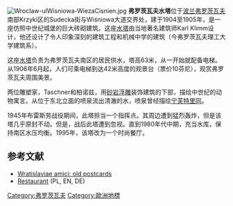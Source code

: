 [[Image:Wroclaw-ulWisniowa-WiezaCisnien.jpg|thumb]]
'''弗罗茨瓦夫水塔'''位于[[波兰|波兰]][[弗罗茨瓦夫|弗罗茨瓦夫]]南部Krzyki区的Sudecka街与Wiśniowa大道交界处，建于1904至1905年，是一座仿照中世纪城堡的巨大砖砌建筑。这座[[水塔|水塔]]由当地著名建筑师Karl Klimm设计，他还设计了令人印象深刻的建筑工程和机械中学的建筑（今弗罗茨瓦夫理工大学建筑系）。 

这座[[水塔|水塔]]负责为弗罗茨瓦夫南区的居民供水，塔高63米，从一开始就配备电梯。从1906年6月起，人们可乘电梯到达42米高度的观景台（票价10芬尼），观赏弗罗茨瓦夫周围美景。

两位雕塑家，Taschner和柏诺兹，用[[砂岩|砂岩]][[浮雕|浮雕]]装饰建筑的下部，描绘中世纪的动物寓言。从位于东北立面的喷泉流出清澈的水，喷泉曾经描绘[[宁芙|宁芙]][[特里同|特里同]]。 

1945年布雷斯劳战役期间，此塔担当一个指挥点。其周边遭到猛烈轰炸，但是该塔几乎原封不动。但是，战后此塔遭到忽视。直到1980年代中期，充当水库，保持南区水压均衡。1995年，该塔改为一个时尚餐厅。

== 参考文献 ==
*[https://web.archive.org/web/20110929215257/http://wroclaw.hydral.com.pl/000100,obiekt.html Wratislaviae amici: old postcards]
*[http://www.wiezacisnien.pl/ Restaurant] {{Wayback|url=http://www.wiezacisnien.pl/ |date=20070820175156 }} (PL, EN, DE)

{{coord|51|5|6.8|N|17|1|3.2|E|type:landmark_region:PL|display=title}}

[[Category:弗罗茨瓦夫|Category:弗罗茨瓦夫]]
[[Category:歐洲地標|Category:歐洲地標]]